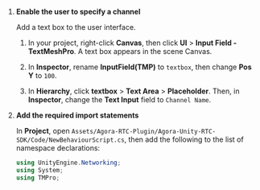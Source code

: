 
<PlatformWrapper platform="unity">

1. **Enable the user to specify a channel**

    Add a text box to the user interface.

    1. In your <Vpl k="NAME" /> project, right-click **Canvas**, then click **UI** > **Input Field - TextMeshPro**. A text box appears in the scene Canvas.

    1. In **Inspector**, rename **InputField(TMP)** to `textbox`, then change **Pos Y** to `100`.

    1. In **Hierarchy**, click **textbox** > **Text Area** > **Placeholder**. Then, in **Inspector**, change the **Text Input** field to `Channel Name`.

2. **Add the required import statements**

    In **Project**, open `Assets/Agora-RTC-Plugin/Agora-Unity-RTC-SDK/Code/NewBehaviourScript.cs`, then add the following to the list of namespace declarations:

    ``` csharp
    using UnityEngine.Networking;
    using System;
    using TMPro;
    ```

<Csharp />

</PlatformWrapper>
